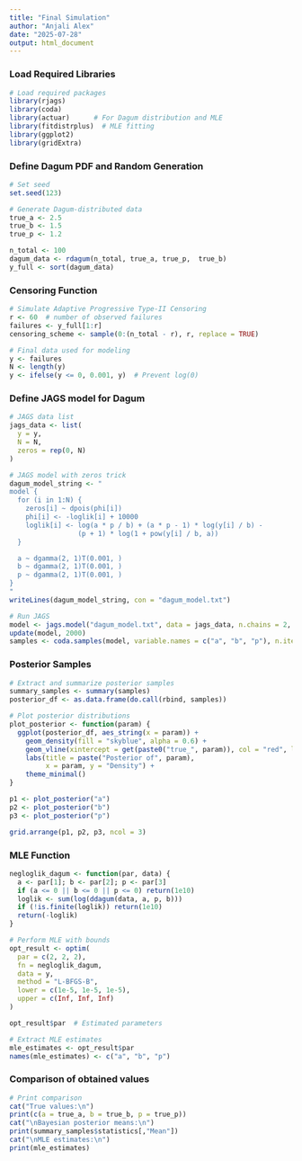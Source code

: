 ```yaml
---
title: "Final Simulation"
author: "Anjali Alex"
date: "2025-07-28"
output: html_document
---
```


### Load Required Libraries
```r
# Load required packages
library(rjags)
library(coda)
library(actuar)      # For Dagum distribution and MLE
library(fitdistrplus)  # MLE fitting
library(ggplot2)
library(gridExtra)
```

### Define Dagum PDF and Random Generation
```r
# Set seed
set.seed(123)

# Generate Dagum-distributed data
true_a <- 2.5
true_b <- 1.5
true_p <- 1.2

n_total <- 100
dagum_data <- rdagum(n_total, true_a, true_p,  true_b)
y_full <- sort(dagum_data)
```

### Censoring Function
```r
# Simulate Adaptive Progressive Type-II Censoring
r <- 60  # number of observed failures
failures <- y_full[1:r]
censoring_scheme <- sample(0:(n_total - r), r, replace = TRUE)

# Final data used for modeling
y <- failures
N <- length(y)
y <- ifelse(y <= 0, 0.001, y)  # Prevent log(0)

```

### Define JAGS model for Dagum
```r
# JAGS data list
jags_data <- list(
  y = y,
  N = N,
  zeros = rep(0, N)
)

# JAGS model with zeros trick
dagum_model_string <- "
model {
  for (i in 1:N) {
    zeros[i] ~ dpois(phi[i])
    phi[i] <- -loglik[i] + 10000
    loglik[i] <- log(a * p / b) + (a * p - 1) * log(y[i] / b) -
                 (p + 1) * log(1 + pow(y[i] / b, a))
  }

  a ~ dgamma(2, 1)T(0.001, )
  b ~ dgamma(2, 1)T(0.001, )
  p ~ dgamma(2, 1)T(0.001, )
}
"
writeLines(dagum_model_string, con = "dagum_model.txt")

# Run JAGS
model <- jags.model("dagum_model.txt", data = jags_data, n.chains = 2, n.adapt = 1000)
update(model, 2000)
samples <- coda.samples(model, variable.names = c("a", "b", "p"), n.iter = 5000)

```

### Posterior Samples
```r
# Extract and summarize posterior samples
summary_samples <- summary(samples)
posterior_df <- as.data.frame(do.call(rbind, samples))

# Plot posterior distributions
plot_posterior <- function(param) {
  ggplot(posterior_df, aes_string(x = param)) +
    geom_density(fill = "skyblue", alpha = 0.6) +
    geom_vline(xintercept = get(paste0("true_", param)), col = "red", linetype = "dashed") +
    labs(title = paste("Posterior of", param),
         x = param, y = "Density") +
    theme_minimal()
}

p1 <- plot_posterior("a")
p2 <- plot_posterior("b")
p3 <- plot_posterior("p")

grid.arrange(p1, p2, p3, ncol = 3)
```


### MLE Function
```r
negloglik_dagum <- function(par, data) {
  a <- par[1]; b <- par[2]; p <- par[3]
  if (a <= 0 || b <= 0 || p <= 0) return(1e10)
  loglik <- sum(log(ddagum(data, a, p, b)))
  if (!is.finite(loglik)) return(1e10)
  return(-loglik)
}

# Perform MLE with bounds
opt_result <- optim(
  par = c(2, 2, 2),
  fn = negloglik_dagum,
  data = y,
  method = "L-BFGS-B",
  lower = c(1e-5, 1e-5, 1e-5),
  upper = c(Inf, Inf, Inf)
)

opt_result$par  # Estimated parameters

# Extract MLE estimates
mle_estimates <- opt_result$par
names(mle_estimates) <- c("a", "b", "p") 

```
### Comparison of obtained values
```r
# Print comparison
cat("True values:\n")
print(c(a = true_a, b = true_b, p = true_p))
cat("\nBayesian posterior means:\n")
print(summary_samples$statistics[,"Mean"])
cat("\nMLE estimates:\n")
print(mle_estimates)
```

